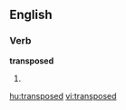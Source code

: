 
==English==

===Verb===
'''transposed'''

# {{past of|[[transpose]]}}

[[hu:transposed]]
[[vi:transposed]]